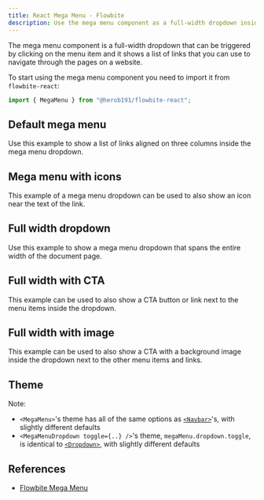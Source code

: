 ```yaml
---
title: React Mega Menu - Flowbite
description: Use the mega menu component as a full-width dropdown inside the navbar to show a list of menu items based on multiple sizes, variants, and styles.
---
```


The mega menu component is a full-width dropdown that can be triggered by clicking on the menu item and it shows a list of links that you can use to navigate through the pages on a website.

To start using the mega menu component you need to import it from `flowbite-react`:

```jsx
import { MegaMenu } from "@herob191/flowbite-react";
```

## Default mega menu

Use this example to show a list of links aligned on three columns inside the mega menu dropdown.

<Example name="megaMenu.root" />

## Mega menu with icons

This example of a mega menu dropdown can be used to also show an icon near the text of the link.

<Example name="megaMenu.icons" />

## Full width dropdown

Use this example to show a mega menu dropdown that spans the entire width of the document page.

<Example name="megaMenu.fullWidth" />

## Full width with CTA

This example can be used to also show a CTA button or link next to the menu items inside the dropdown.

<Example name="megaMenu.fullWidthCTA" />

## Full width with image

This example can be used to also show a CTA with a background image inside the dropdown next to the other menu items and links.

<Example name="megaMenu.fullWidthImage" />

## Theme

Note:

- `<MegaMenu>`'s theme has all of the same options as [`<Navbar>`](https://flowbite-react.com/docs/components/navbar)'s, with slightly different defaults
- `<MegaMenuDropdown toggle={..} />`'s theme, `megaMenu.dropdown.toggle`, is identical to [`<Dropdown>`](https://flowbite-react.com/docs/components/dropdown), with slightly different defaults

<Theme name="megaMenu" />

## References

- [Flowbite Mega Menu](https://flowbite.com/docs/components/mega-menu/)
